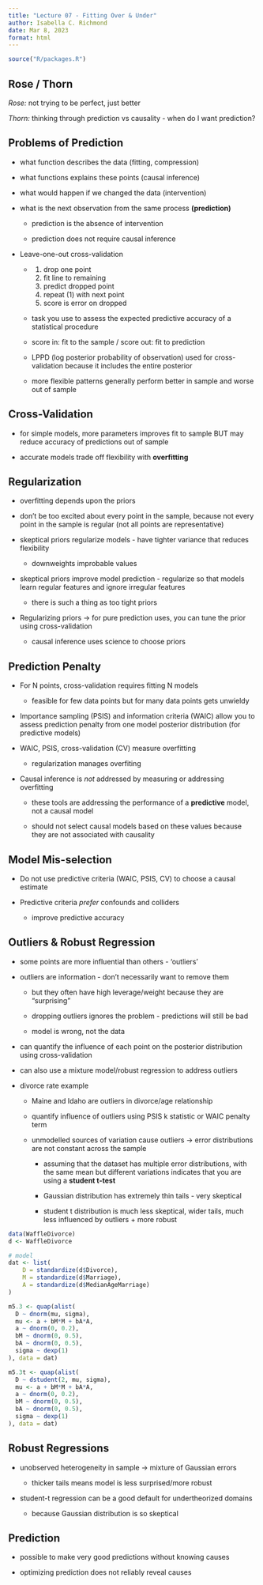 ```yaml
---
title: "Lecture 07 - Fitting Over & Under"
author: Isabella C. Richmond
date: Mar 8, 2023
format: html
---
```


```r
source("R/packages.R")
```

## Rose / Thorn

*Rose:* not trying to be perfect, just better

*Thorn:* thinking through prediction vs causality - when do I want prediction?

## Problems of Prediction

-   what function describes the data (fitting, compression)

-   what functions explains these points (causal inference)

-   what would happen if we changed the data (intervention)

-   what is the next observation from the same process **(prediction)**

    -   prediction is the absence of intervention

    -   prediction does not require causal inference

-   Leave-one-out cross-validation

    -   <div>

        1.  drop one point
        2.  fit line to remaining
        3.  predict dropped point
        4.  repeat (1) with next point
        5.  score is error on dropped

        </div>

    -   task you use to assess the expected predictive accuracy of a statistical procedure

    -   score in: fit to the sample / score out: fit to prediction

    -   LPPD (log posterior probability of observation) used for cross-validation because it includes the entire posterior

    -   more flexible patterns generally perform better in sample and worse out of sample

## Cross-Validation

-   for simple models, more parameters improves fit to sample BUT may reduce accuracy of predictions out of sample

-   accurate models trade off flexibility with **overfitting**

## Regularization

-   overfitting depends upon the priors

-   don't be too excited about every point in the sample, because not every point in the sample is regular (not all points are representative)

-   skeptical priors regularize models - have tighter variance that reduces flexibility

    -   downweights improbable values

-   skeptical priors improve model prediction - regularize so that models learn regular features and ignore irregular features

    -   there is such a thing as too tight priors

-   Regularizing priors -\> for pure prediction uses, you can tune the prior using cross-validation

    -   causal inference uses science to choose priors

## Prediction Penalty

-   For N points, cross-validation requires fitting N models

    -   feasible for few data points but for many data points gets unwieldy

-   Importance sampling (PSIS) and information criteria (WAIC) allow you to assess prediction penalty from one model posterior distribution (for predictive models)

-   WAIC, PSIS, cross-validation (CV) measure overfitting

    -   regularization manages overfiting

-   Causal inference is *not* addressed by measuring or addressing overfitting

    -   these tools are addressing the performance of a **predictive** model, not a causal model

    -   should not select causal models based on these values because they are not associated with causality

## Model Mis-selection 

-   Do not use predictive criteria (WAIC, PSIS, CV) to choose a causal estimate

-   Predictive criteria *prefer* confounds and colliders

    -   improve predictive accuracy

## Outliers & Robust Regression 

-   some points are more influential than others - 'outliers'

-   outliers are information - don't necessarily want to remove them

    -   but they often have high leverage/weight because they are "surprising"

    -   dropping outliers ignores the problem - predictions will still be bad

    -   model is wrong, not the data

-   can quantify the influence of each point on the posterior distribution using cross-validation

-   can also use a mixture model/robust regression to address outliers

-   divorce rate example

    -   Maine and Idaho are outliers in divorce/age relationship

    -   quantify influence of outliers using PSIS k statistic or WAIC penalty term

    -   unmodelled sources of variation cause outliers -\> error distributions are not constant across the sample

        -   assuming that the dataset has multiple error distributions, with the same mean but different variations indicates that you are using a **student t-test**

        -   Gaussian distribution has extremely thin tails - very skeptical

        -   student t distribution is much less skeptical, wider tails, much less influenced by outliers + more robust

```r
data(WaffleDivorce)
d <- WaffleDivorce

# model
dat <- list(
    D = standardize(d$Divorce),
    M = standardize(d$Marriage),
    A = standardize(d$MedianAgeMarriage)
)

m5.3 <- quap(alist(
  D ~ dnorm(mu, sigma), 
  mu <- a + bM*M + bA*A,
  a ~ dnorm(0, 0.2),
  bM ~ dnorm(0, 0.5), 
  bA ~ dnorm(0, 0.5),
  sigma ~ dexp(1)
), data = dat)

m5.3t <- quap(alist(
  D ~ dstudent(2, mu, sigma), 
  mu <- a + bM*M + bA*A,
  a ~ dnorm(0, 0.2),
  bM ~ dnorm(0, 0.5), 
  bA ~ dnorm(0, 0.5),
  sigma ~ dexp(1)
), data = dat)

```

## Robust Regressions

-   unobserved heterogeneity in sample -\> mixture of Gaussian errors

    -   thicker tails means model is less surprised/more robust

-   student-t regression can be a good default for undertheorized domains

    -   because Gaussian distribution is so skeptical

## Prediction

-   possible to make very good predictions without knowing causes

-   optimizing prediction does not reliably reveal causes

